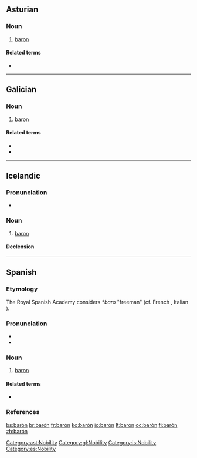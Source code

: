 {{also|baron|bâron|Baron}}
==Asturian==

===Noun===
{{ast-noun|m|barones}}

# [[baron]]

====Related terms====
* {{l|ast|baronesa}}

[[Category:ast:Nobility]]

----

==Galician==

===Noun===
{{gl-noun|m}}

# [[baron]]

====Related terms====
* {{l|gl|baronesa}}
* {{l|gl|baronía}}

[[Category:gl:Nobility]]

----

==Icelandic==

===Pronunciation===
* {{IPA|/ˈpaːrouːn/|lang=is}}

===Noun===
{{is-noun|m|baróns|barónar}}

# [[baron]]

====Declension====
{{is-decl-noun-m-s1|bar|ó|n|i=?i}}

[[Category:is:Nobility]]

----

==Spanish==

===Etymology===
The Royal Spanish Academy considers {{etyl|frk|es}} ''*baro'' "freeman" (cf. French {{term|baron|lang=fr}}, Italian {{term|barone|lang=it}}).

===Pronunciation===
* {{IPA|/baˈɾo̞n/|lang=es}}
* {{homophones|lang=es|varón}}

===Noun===
{{es-noun|m|f=baronesa|pl=barones}}

# [[baron]]

====Related terms====
* {{l/es|baronía}}

===References===
{{R:DRAE 2001}}

[[Category:es:Nobility]]

[[bs:barón]]
[[br:barón]]
[[fr:barón]]
[[ko:barón]]
[[io:barón]]
[[lt:barón]]
[[oc:barón]]
[[fi:barón]]
[[zh:barón]]